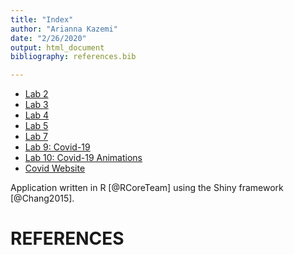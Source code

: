 ```yaml
---
title: "Index"
author: "Arianna Kazemi"
date: "2/26/2020"
output: html_document
bibliography: references.bib

---
```



* [Lab 2](lab2B_AK.html)
* [Lab 3](Lab3_AK.html)
* [Lab 4](Lab4_AK.html)
* [Lab 5](Lab5_AK.html)
* [Lab 7](lab7_AK.html)
* [Lab 9: Covid-19](Covid-19_AK.html)
* [Lab 10: Covid-19 Animations](lab10_AK.html)
* [Covid Website](https://akazemi.shinyapps.io/lab11/)


Application written in R [@RCoreTeam] using the Shiny framework [@Chang2015].

# REFERENCES